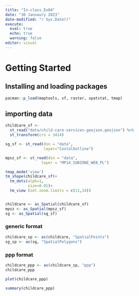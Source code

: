```yaml
---
title: "In-class_Ex04"
date: "30 Januaury 2023"
date-modified: "r Sys.Date()"
execute: 
  eval: true
  echo: true
  warning: false
editor: visual
---
```


# Getting Started

## Installing and loading packages

```r
pacman::p_load(maptools, sf, raster, spatstat, tmap)
```

## importing data

```r
childcare_sf <-
  st_read("data/child-care-services-geojson.geojson") %>%
  st_transform(crs = 3414)
```

```r
sg_sf <- st_read(dsn = "data", 
                 layer="CostalOutline")
```

```r
mpsz_sf <- st_read(dsn = "data", 
                layer = "MP14_SUBZONE_WEB_PL")
```

```r
tmap_mode('view')
tm_shape(childcare_sf)+
  tm_dots(alph=1,
          size=0.01)+
  tm_view (set.zoom.limits = c(11,14))
```

```r

```

```r
childcare <- as_Spatial(childcare_sf)
mpsz <- as_Spatial(mpsz_sf)
sg <- as_Spatial(sg_sf)
```

### generic format

```r
childcare_sp <- as(childcare, "SpatialPoints")
sg_sp <- as(sg, "SpatialPolygons")
```

### ppp format

```r
childcare_ppp <- as(childcare_sp, "ppp")
childcare_ppp
```

```r
plot(childcare_ppp)
```

```r
summary(childcare_ppp)
```
